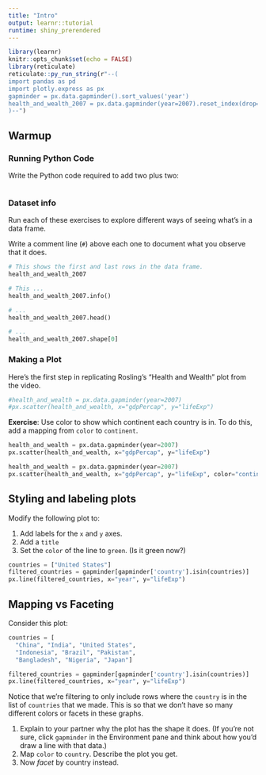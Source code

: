 ```yaml
---
title: "Intro"
output: learnr::tutorial
runtime: shiny_prerendered
---
```


```r
library(learnr)
knitr::opts_chunk$set(echo = FALSE)
library(reticulate)
reticulate::py_run_string(r"--(
import pandas as pd
import plotly.express as px
gapminder = px.data.gapminder().sort_values('year')
health_and_wealth_2007 = px.data.gapminder(year=2007).reset_index(drop=True)
)--")
```


## Warmup

### Running Python Code

Write the Python code required to add two plus two:

```python

```

### Dataset info

Run each of these exercises to explore different ways of seeing what's in a data frame.

Write a comment line (`# `) above each one to document what you observe that it does.

```python
# This shows the first and last rows in the data frame.
health_and_wealth_2007
```

```python
# This ...
health_and_wealth_2007.info()
```

```python
# ...
health_and_wealth_2007.head()
```

```python
# ...
health_and_wealth_2007.shape[0]
```



### Making a Plot

<script type="text/javascript" src="https://cdn.plot.ly/plotly-2.14.0.min.js"></script>
<script>
define('plotly', [], function() { return window.Plotly});
</script>

Here's the first step in replicating Rosling's "Health and Wealth" plot from the video.

```python
#health_and_wealth = px.data.gapminder(year=2007)
#px.scatter(health_and_wealth, x="gdpPercap", y="lifeExp")
```

**Exercise**: Use color to show which continent each country is in. To do this, add a mapping from `color` to `continent`.

```python
health_and_wealth = px.data.gapminder(year=2007)
px.scatter(health_and_wealth, x="gdpPercap", y="lifeExp")
```

```python
health_and_wealth = px.data.gapminder(year=2007)
px.scatter(health_and_wealth, x="gdpPercap", y="lifeExp", color="continent")
```


## Styling and labeling plots

Modify the following plot to:

1. Add labels for the `x` and `y` axes.
2. Add a `title`
3. Set the `color` of the line to `green`. (Is it green now?)

```python
countries = ["United States"]
filtered_countries = gapminder[gapminder['country'].isin(countries)]
px.line(filtered_countries, x="year", y="lifeExp")
```

## Mapping vs Faceting

Consider this plot:

```python
countries = [
  "China", "India", "United States",
  "Indonesia", "Brazil", "Pakistan",
  "Bangladesh", "Nigeria", "Japan"]

filtered_countries = gapminder[gapminder['country'].isin(countries)]
px.line(filtered_countries, x="year", y="lifeExp")
```

Notice that we're filtering to only include rows where the `country` is in the list of `countries` that we made.
This is so that we don't have so many different colors or facets in these graphs.

1. Explain to your partner why the plot has the shape it does. (If you're not sure, click `gapminder` in  the Environment pane and think about how you'd draw a line with that data.)
2. Map `color` to `country`. Describe the plot you get.
3. Now *facet* by country instead.

